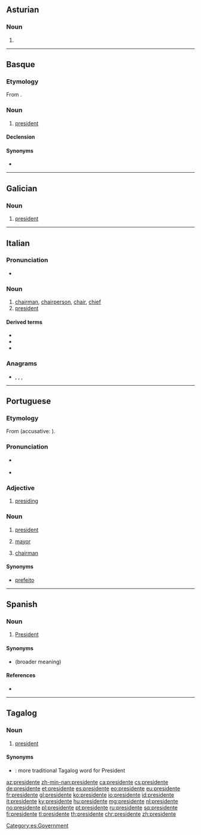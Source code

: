 ==Asturian==

===Noun===
{{ast-noun|mf}}

# {{l|en|president}}

----

==Basque==
===Etymology===
From {{etyl|es|eu}} {{m|es|presidente}}.

===Noun===
{{eu-noun}}

# [[president]]

====Declension====
{{eu-decl-anim noun|ab=1|kb=1}}

====Synonyms====
*{{l|eu|lehendakari}}
----

==Galician==

===Noun===
{{gl-noun|m|f=presidenta}}

# [[president]]

----

==Italian==
{{wikipedia|lang=it}}

===Pronunciation===
* {{audio|It-il presidente.ogg|Audio|lang=it}}

===Noun===
{{it-noun|m|f=presidentessa}}

# [[chairman]], [[chairperson]], [[chair]], [[chief]]
# [[president]]

====Derived terms====
* {{l|it|presidenza}}
* {{l|it|presidenziale}}
* {{l|it|vicepresidente}}

===Anagrams===
* {{l|it|penderesti}}, {{l|it|perdentesi}}, {{l|it|prendetesi}}, {{l|it|rispedente}}

----

==Portuguese==
{{wikipedia|lang=pt}}

===Etymology===
From {{etyl|la|pt}} {{m|la|praesidēns||presiding over; president, leader}} (accusative: {{m|la|praesidentem}}).

===Pronunciation===
* {{a|Brazil}} {{IPA|/pɾeziˈdẽtʃi/|lang=pt}}
* {{a|PT}} {{IPA|/pɾɨziˈdẽtɨ/|lang=pt}}

===Adjective===
{{pt-adj|president|e|comp=no}}

# [[presiding]]

===Noun===
{{pt-noun|mf|pl=presidentes}}

# [[president]]
# {{lb|pt|Portugal}} [[mayor]]
# [[chairman]]

====Synonyms====
* {{sense|mayor|Brazil}} [[prefeito]]

----

==Spanish==

===Noun===
{{es-noun|m|f=presidenta}}

# [[president|President]]

====Synonyms====
* {{l|es|mandatario}} (broader meaning)

====References====
* {{R:DRAE 2001}}

[[Category:es:Government]]

----

==Tagalog==

===Noun===
{{tl-noun}}

# [[president]]

====Synonyms====
* {{l|tl|pangulo}}: more traditional Tagalog word for President

[[az:presidente]]
[[zh-min-nan:presidente]]
[[ca:presidente]]
[[cs:presidente]]
[[de:presidente]]
[[et:presidente]]
[[es:presidente]]
[[eo:presidente]]
[[eu:presidente]]
[[fr:presidente]]
[[gl:presidente]]
[[ko:presidente]]
[[io:presidente]]
[[id:presidente]]
[[it:presidente]]
[[ky:presidente]]
[[hu:presidente]]
[[mg:presidente]]
[[nl:presidente]]
[[no:presidente]]
[[pl:presidente]]
[[pt:presidente]]
[[ru:presidente]]
[[sq:presidente]]
[[fi:presidente]]
[[tl:presidente]]
[[th:presidente]]
[[chr:presidente]]
[[zh:presidente]]